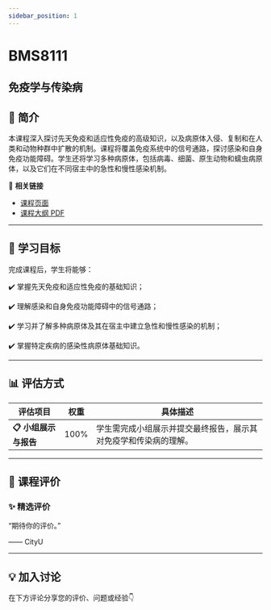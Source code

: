 ```yaml
---
sidebar_position: 1
---
```


# BMS8111
## 免疫学与传染病

## **📘 简介**
本课程深入探讨先天免疫和适应性免疫的高级知识，以及病原体入侵、复制和在人类和动物种群中扩散的机制。课程将覆盖免疫系统中的信号通路，探讨感染和自身免疫功能障碍。学生还将学习多种病原体，包括病毒、细菌、原生动物和蠕虫病原体，以及它们在不同宿主中的急性和慢性感染机制。

🔗 **相关链接**
- [课程页面](https://www.cityu.edu.hk/catalogue/pg/202526/course/BMS8111.htm)
- [课程大纲 PDF](https://www.cityu.edu.hk/catalogue/pg/202526/course/BMS8111.pdf)

---

## **🎯 学习目标**

完成课程后，学生将能够：


✔️ 掌握先天免疫和适应性免疫的基础知识；

✔️ 理解感染和自身免疫功能障碍中的信号通路；

✔️ 学习并了解多种病原体及其在宿主中建立急性和慢性感染的机制；

✔️ 掌握特定疾病的感染性病原体基础知识。

---

## **📊 评估方式**

| **评估项目**          | **权重** | **具体描述**                                                                                     |
|----------------------|---------|-----------------------------------------------------------------------------------------------|
| **📋 小组展示与报告**  | 100%    | 学生需完成小组展示并提交最终报告，展示其对免疫学和传染病的理解。                                  |

---

## **💬 课程评价**

### ✨ **精选评价**
<div className={commentStyles.commentBox}>
    <p className={commentStyles.commentText}>
        “期待你的评价。”
    </p>
    <p className={commentStyles.commentAuthor}>—— CityU</p>
</div>

---

## **💡 加入讨论**

在下方评论分享您的评价、问题或经验👇
<Utterances />